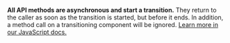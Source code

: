 **All API methods are asynchronous and start a transition.** They return to the caller as soon as the transition is started, but before it ends. In addition, a method call on a transitioning component will be ignored. [Learn more in our JavaScript docs.](/docs/[[param:docs_version]]/getting-started/javascript/#asynchronous-functions-and-transitions)
